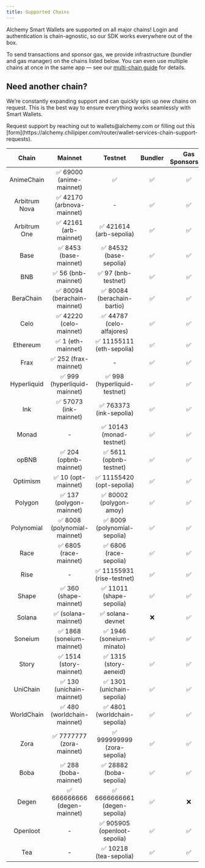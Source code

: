 ```yaml
---
title: Supported Chains
---
```


Alchemy Smart Wallets are supported on all major chains! Login and authentication is chain-agnostic, so our SDK works everywhere out of the box.

To send transactions and sponsor gas, we provide infrastructure (bundler and gas manager) on the chains listed below. You can even use multiple chains at once in the same app — see our [multi-chain guide](/wallets/recipes/multi-chain-setup) for details.

## Need another chain?

We’re constantly expanding support and can quickly spin up new chains on request. This is the best way to ensure everything works seamlessly with Smart Wallets.

<Info>
  Request support by reaching out to wallets@alchemy.com or filling out this
  [form](https://alchemy.chilipiper.com/router/wallet-services-chain-support-requests).
</Info>

|     Chain     |           Mainnet            |            Testnet            | Bundler | Gas Sponsorship |
| :-----------: | :--------------------------: | :---------------------------: | :-----: | :-------------: |
|  AnimeChain   |   ✅ 69000 (anime-mainnet)   |              ✅               |   ✅    |       ✅        |
| Arbitrum Nova |  ✅ 42170 (arbnova-mainnet)  |               -               |   ✅    |       ✅        |
| Arbitrum One  |    ✅ 42161 (arb-mainnet)    |    ✅ 421614 (arb-sepolia)    |   ✅    |       ✅        |
|     Base      |    ✅ 8453 (base-mainnet)    |    ✅ 84532 (base-sepolia)    |   ✅    |       ✅        |
|      BNB      |     ✅ 56 (bnb-mainnet)      |      ✅ 97 (bnb-testnet)      |   ✅    |       ✅        |
|   BeraChain   | ✅ 80094 (berachain-mainnet) |  ✅ 80084 (berachain-bartio)  |   ✅    |       ✅        |
|     Celo      |   ✅ 42220 (celo-mainnet)    |   ✅ 44787 (celo-alfajores)   |   ✅    |       ✅        |
|   Ethereum    |      ✅ 1 (eth-mainnet)      |   ✅ 11155111 (eth-sepolia)   |   ✅    |       ✅        |
|     Frax      |    ✅ 252 (frax-mainnet)     |               -               |   ✅    |       ✅        |
|  Hyperliquid  | ✅ 999 (hyperliquid-mainnet) | ✅ 998 (hyperliquid-testnet)  |   ✅    |       ✅        |
|      Ink      |    ✅ 57073 (ink-mainnet)    |    ✅ 763373 (ink-sepolia)    |   ✅    |       ✅        |
|     Monad     |              -               |   ✅ 10143 (monad-testnet)    |   ✅    |       ✅        |
|     opBNB     |    ✅ 204 (opbnb-mainnet)    |    ✅ 5611 (opbnb-testnet)    |   ✅    |       ✅        |
|   Optimism    |     ✅ 10 (opt-mainnet)      |   ✅ 11155420 (opt-sepolia)   |   ✅    |       ✅        |
|    Polygon    |   ✅ 137 (polygon-mainnet)   |    ✅ 80002 (polygon-amoy)    |   ✅    |       ✅        |
|  Polynomial   | ✅ 8008 (polynomial-mainnet) | ✅ 8009 (polynomial-sepolia)  |   ✅    |       ✅        |
|     Race      |    ✅ 6805 (race-mainnet)    |    ✅ 6806 (race-sepolia)     |   ✅    |       ✅        |
|     Rise      |              -               |  ✅ 11155931 (rise-testnet)   |   ✅    |       ✅        |
|     Shape     |    ✅ 360 (shape-mainnet)    |   ✅ 11011 (shape-sepolia)    |   ✅    |       ✅        |
|    Solana     |     ✅ (solana-mainnet)      |       ✅ solana-devnet        |   ❌    |       ✅        |
|    Soneium    |  ✅ 1868 (soneium-mainnet)   |   ✅ 1946 (soneium-minato)    |   ✅    |       ✅        |
|     Story     |   ✅ 1514 (story-mainnet)    |    ✅ 1315 (story-aeneid)     |   ✅    |       ✅        |
|   UniChain    |  ✅ 130 (unichain-mainnet)   |  ✅ 1301 (unichain-sepolia)   |   ✅    |       ✅        |
|  WorldChain   | ✅ 480 (worldchain-mainnet)  | ✅ 4801 (worldchain-sepolia)  |   ✅    |       ✅        |
|     Zora      |  ✅ 7777777 (zora-mainnet)   |  ✅ 999999999 (zora-sepolia)  |   ✅    |       ✅        |
|     Boba      |    ✅ 288 (boba-mainnet)     |    ✅ 28882 (boba-sepolia)    |   ✅    |       ✅        |
|     Degen     | ✅ 666666666 (degen-mainnet) | ✅ 6666666661 (degen-sepolia) |   ✅    |       ❌        |
|   Openloot    |              -               | ✅ 905905 (openloot-sepolia)  |   ✅    |       ✅        |
|      Tea      |              -               |    ✅ 10218 (tea-sepolia)     |   ✅    |       ✅        |
